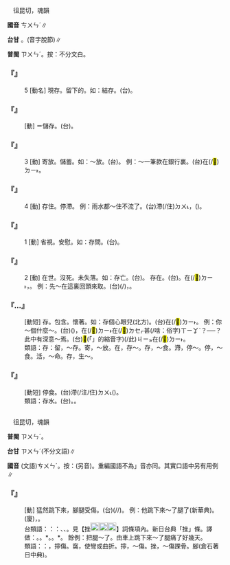 
=={{ruby|存|ㄘㄨㄣˊ}}==

　徂昆切，魂韻

'''國音''' <rt>ㄘㄨㄣˊ</rt>∥

'''台甘''' {{ruby|(文)|ㄗㄨㄣˊ}}。{{ruby|(語)|ㄘㄨㄣˊ}}(音字脫節)∥

'''普閩''' <rt>ㄗㄨㄣˊ</rt>{{ruby|、|ㄘㄨㄣˊ}}。按：不分文白。

    

==='''『{{ruby|存|ㄘㄨㄣˊ}}』'''===
:5  [動名] 現存。留下的。如：結存。(台){{ruby|結|ㄍㄧㄚㆵ}}{{ruby|存|ㄗㄨㄣˊ}}。
    

==='''『{{ruby|存|ㄘㄨㄣˊ}}{{ruby|儲|ㄔㄨˊ}}』'''===
: [動] ＝儲存。(台){{ruby|貯|ㄊㄨˋ}}{{ruby|蓄|ㄊㄧㆦㆶ}}。
    

==='''『{{ruby|存|ㄘㄨㄣˊ}}』'''===
:3  [動] 寄放。儲蓄。如：～放。(台){{ruby|暫|ㄐㄧㆰ˫/ㄗㆰ˫}}{{ruby|時|ㄒㄧˊ}}{{ruby|寄|ㄍㄧㄚ˪}}{{ruby|囥|ㄎㆭ˪}}{{ruby|人|ㄌㄤˊ}}{{ruby|兜|ㄉㄠ}}。 例：～一筆款在銀行裏。(台){{ruby|寄|ㄍㄧㄚ˪}}{{ruby|一|ㄐㄧㆵ ͘}}{{ruby|條|ㄉㄧㄠˊ}}{{ruby|錢|ㄐㆪˊ}}在(/<mark>&#xf9853;</mark>)<rt>ㄉㄧ˫</rt>{{ruby|銀|ㆣㄨㄣˊ/ㆣㄧㄣˊ}}{{ruby|行|ㄏㄤˊ}}。
    

==='''『{{ruby|存|ㄘㄨㄣˊ}}』'''===
:4  [動] 存住。停滯。 例：雨水都～住不流了。(台){{ruby|雨|ㄏㆦ˫}}{{ruby|水|ㄗㄨㄧˋ}}{{ruby|攏|ㄌㆲˋ}}滯(/住)<rt>ㄉㄨ˪</rt>{{ruby|著|ㄉㄧㄠˊ}}{{ruby|咧|ㄌㆤ˪}}，{{ruby|<mark>&#xffa45;</mark>|ㆠㆤ˫/ㆠㄨㆤ˫}}{{ruby|流|ㄌㄠˊ}}({{ruby|去|ㄎㄧ˪}})。
    

==='''『{{ruby|存|ㄘㄨㄣˊ}}』'''===
:1  [動] 省視。安慰。如：存問。(台){{ruby|慰|ㄨㄧ˪}}{{ruby|問|ㆠㄨㄣ˫}}。
    

==='''『{{ruby|存|ㄘㄨㄣˊ}}』'''===
:2  [動] 在世。沒死。未失落。如：存亡。(台){{ruby|在|ㄗㄞ˫}}{{ruby|世|ㄙㆤ˪}}{{ruby|或|ㄧㄚㆷ ͘}}{{ruby|是|ㄒㄧ˫}}{{ruby|死|ㄒㄧˋ}}{{ruby|去|ㄎㄧ˪}}。 存在。(台){{ruby|存|ㄗㄨㄣˊ}}{{ruby|在|ㄗㄞ˫}}。{{ruby|物|ㄇㄧㆷ ͘/ㄇㆭㆷ ͘}}{{ruby|件|ㄍㄧㆩ˫}}在(/<mark>&#xf9853;</mark>)<rt>ㄉㄧ˫</rt>{{ruby|咧|ㄌㆤ˪}}，{{ruby|無|ㆠㄜˊ}}{{ruby|失|ㄒㄧㆴ}}{{ruby|落|ㄌㄜㆷ ͘}}。 例：先～在這裏回頭來取。(台){{ruby|且|ㄑㄧㆩˋ}}{{ruby|寄|ㄍㄧㄚ˪}}{{ruby|下|ㄏㆤ˫/ㄎㆤ˫}}(/{{ruby|咧|ㄌㆤ˪}}){{ruby|<mark>&#xf8f7a;</mark>|ㄐㄧㄚ}}，{{ruby|後|ㄠ˫}}{{ruby|回|ㄏㄨㆤˊ}}{{ruby|仔|ㄚ}}{{ruby|來|ㄌㄞˊ}}{{ruby|提|ㄊㆤㆷ}}。
    

==='''『{{ruby|存|ㄘㄨㄣˊ}}…{{ruby|心|ㄒㄧㄣ}}{{ruby|眼|ㄧㄢˇ}}{{ruby|兒|ㄦ}}』'''===
: [動短] 存。包含。懷著。如：存個心眼兒(北方)。(台){{ruby|囥|ㄎㆭ˪}}在(/<mark>&#xf9853;</mark>)<rt>ㄉㄧ˫</rt>{{ruby|心|ㄒㄧㆬ}}{{ruby|肝|ㄍㄨㆩ}}{{ruby|底|ㄉㄨㆤˋ/ㄉㆤˋ}}。 例：你～個什麼～。(台){{ruby|汝|·ㄌㄧˋ}}{{ruby|心|ㄒㄧㆬ}}({{ruby|肝|ㄍㄨㆩ}}){{ruby|底|ㄉㄨㆤˋ/ㄉㆤˋ}}，在(/<mark>&#xf9853;</mark>)<rt>ㄉㄧ˫</rt>在(/<mark>&#xf9549;</mark>)<rt>ㄉㆤㆷ</rt>{{ruby|想|ㄒㄧㆧ˫/ㄒㄧㆫ˫}}甚(/啥：俗字)<rt>ㄒㄧㆩˋ</rt>{{ruby|物|ㄇㆭㆷ ͘/ㄇㄧㆷ ͘}}？──{{ruby|汝|·ㄌㄧˋ}}{{ruby|想|ㄒㄧㆧ˫/ㄒㄧㆫ˫}}{{ruby|<mark>&#xffa49;</mark>|ㆠㆤㆷ/ㆠㄨㆤㆷ}}{{ruby|按|ㄢ˪}}{{ruby|怎|ㄗㄨㆩˋ}}？ 此中有深意～焉。(台)<mark>&#xffb50;</mark>(「{{ruby|此|ㄐㄧˋ}}{{ruby|一|ㄐㄧㆵ ͘}}」的縮音字)(/此)<rt>ㄐㄧㆵ</rt>{{ruby|內|ㄌㄞ˫}}{{ruby|面|ㆠㄧㄣ˫}}{{ruby|有|ㄨ˫}}{{ruby|包|ㄅㄠ}}{{ruby|含|ㄏㆰˊ}}{{ruby|一|ㄐㄧㆵ ͘}}{{ruby|寡|ㄍㄨㄚˋ}}{{ruby|無|ㆠㄜˊ}}{{ruby|看|ㄎㄨㆩ˪}}{{ruby|見|ㄍㆪ˪}}{{ruby|丌|ㆤ}}{{ruby|意|ㄧ˪}}{{ruby|思|ㄙㄨ˪}}在(/<mark>&#xf9853;</mark>)<rt>ㄉㄧ˫</rt>{{ruby|咧|ㄌㆤ˪}}。
:類語：存：留，～存。寄，～放。在，存～。存，～食。滯，停～。停，～食。活，～命。存，生～。
:
    

==='''『{{ruby|存|ㄘㄨㄣˊ}}{{ruby|食|ㄕˊ}}』'''===
: [動短] 停食。(台){{ruby|食|ㄐㄧㄚㆷ ͘}}{{ruby|丌|ㆤ}}{{ruby|物|ㄇㄧㆷ ͘/ㄇㆭㆷ ͘}}滯(/注/住)<rt>ㄉㄨ˪</rt>{{ruby|著|ㄉㄧㄠˊ}}{{ruby|咧|ㄌㆤ˪}}{{ruby|<mark>&#xffa45;</mark>|ㆠㆤ˫/ㆠㄨㆤ˫}}{{ruby|消|ㄒㄧㄠ}}({{ruby|化|ㄏㄨㄚ˪}})。
:類語：存水。(台){{ruby|<mark>&#xffa45;</mark>|ㆠㆤ˫/ㆠㄨㆤ˫}}{{ruby|流|ㄌㄠˊ}}{{ruby|去|ㄎㄧ˪}}。{{ruby|滯|ㄉㄨ˪}}{{ruby|住|ㄉㄧㄠˊ}}{{ruby|咧|ㄌㆤ˪}}。
:
    

=={{ruby|蹲|ㄘㄨㄣˊ}}==

　徂昆切，魂韻

'''普閩''' <rt>ㄗㄨㄣˊ</rt>。

'''台甘''' <rt>ㄗㄨㄣˊ</rt>{{ruby|。|ㄗㄨㄣ}}(不分文語)∥

'''國音''' (文語)<rt>ㄘㄨㄣˊ</rt>。按：(另音){{ruby|(語)|ㄉㄨㄣ}}。重編國語不為{{ruby|「|ㄘㄨㄣˊ}}」音亦同。其實口語中另有用例∥

    

==='''『{{ruby|蹲|ㄘㄨㄣˊ}}』'''===
: [動] 猛然跳下來，腳腿受傷。(台){{ruby|<mark>&#xffb7a;</mark>|ㄐㄧㆤㆶ}}{{ruby|著|ㄉㄧㄜㆷ ͘}}(/{{ruby|撓|ㄌㄠˋ}}{{ruby|著|ㄉㄧㄜㆷ ͘}}/{{ruby|<mark>&#xffc5a;</mark>|ㄨㄞˋ}}{{ruby|著|ㄉㄧㄜㆷ ͘}})。 例：他跳下來～了腿了(新華典)。(廈){{ruby|伊|ㄧ}}{{ruby|跳|ㄊㄧㄠ˪}}{{ruby|落|ㄌㄜㆷ ͘}}{{ruby|來|·ㄌㄞˊ}}，{{ruby|去|ㄎㄧ˪}}{{ruby|<mark>&#xf9751;</mark>|ㄉㄤ}}{{ruby|著|ㄉㄧㄜㆷ ͘}}。
:台類語：{{ruby|按|ㄢ˪}}：{{ruby|舊|ㄍㄨ˫}}{{ruby|日|ㆢㄧㆵ ͘/ㄌㄧㆵ ͘}}{{ruby|台|ㄉㄞˊ}}{{ruby|典|ㄉㄧㄢˋ}}{{ruby|著|ㄉㄨ˪}}：{{ruby|乖|ㄍㄨㄞ˫}}{{ruby|著|ㄉㄧㄜㆷ ͘}}、{{ruby|<mark>&#xffc5d;</mark>|ㄨㄞˋ}}{{ruby|著|ㄉㄧㄜㆷ ͘}}、{{ruby|穵|ㄨㆵ}}{{ruby|著|ㄉㄧㄜㆷ ͘}}。見【挫[[File:c7ab.png|20px]][[File:c7b4.png|20px]][[File:c7ab.png|20px]]】詞條項內。新日台典「挫」條。譯做：{{ruby|撓|ㄌㄠˋ}}{{ruby|著|ㄉㄧㄜㆷ ͘}}。{{ruby|躓|ㄐㄧㆤㆶ}}{{ruby|著|ㄉㄧㄜㆷ ͘}}。{{ruby|差|ㄗㄨㄚㆷ ͘}}*{{ruby|著|ㄉㄧㄜㆷ ͘}}。{{ruby|拗|ㄠˋ}}{{ruby|著|ㄉㄧㄜㆷ ͘}}。{{ruby|<mark>&#xffc5d;</mark>|ㄨㆮˋ}}{{ruby|<mark>&#xffbf6;</mark>|ㄗㄨㄞ˫}}*。 餘例：把腿～了。由車上跳下來～了腿痛了好幾天。
:
:
:類語：{{ruby|蹲|ㄘㄨㄣˊ}}：{{ruby|扭|ㄋㄧㄡˇ}}，擰傷。窩，使彎或曲折。擰，～傷。挫，～傷踝骨。{{ruby|崴|ㄨㄞˇ}}腳(倉石著日中典)。
:
    
